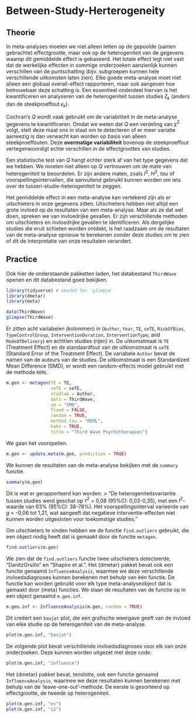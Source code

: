 # Between-Study-Herterogeneity


## Theorie


In meta-analyses moeten we niet alleen letten op de gepoolde (samen gebrachte) effectgrootte, maar ook op de heterogeniteit van de gegevens waarop dit gemiddelde effect is gebaseerd. Het totale effect legt niet vast dat de werkelijke effecten in sommige onderzoeken aanzienlijk kunnen verschillen van de puntschatting (bijv. subgroepen kunnen hele verschillende uitkomsten laten zien). Elke goede meta-analyse moet niet alleen een globaal overall-effect rapporteren, maar ook aangeven hoe betrouwbaar deze schatting is. Een essentieel onderdeel hiervan is het kwantificeren en analyseren van de heterogeniteit tussen studies $\zeta_k$ (anders dan de steekproeffout $\epsilon_k$).


Cochran's $Q$ wordt vaak gebruikt om de variabiliteit in de meta-analyse gegevens te kwantificeren. Omdat we weten dat $Q$ een verdeling van $\chi^2$ volgt, stelt deze maat ons in staat om te detecteren of er meer variatie aanwezig is dan verwacht kan worden op basis van alleen steekproeffouten. Deze **overmatige variabiliteit** bovenop de steekproeffout vertegenwoordigt echte verschillen in de effectgroottes van studies.


Een statistische test van $Q$ hangt echter sterk af van het type gegevens dat we hebben. We moeten niet alleen op $Q$ vertrouwen om de mate van heterogeniteit te beoordelen. Er zijn andere maten, zoals $I^2$, $H^2$, $tau$ of voorspellingsintervallen, die aanvullend gebruikt kunnen worden om iets over de tussen-studie-heterogeniteit te zeggen.


Het gemiddelde effect in een meta-analyse kan vertekend zijn als er uitschieters in onze gegevens zitten. Uitschieters hebben niet altijd een grote invloed op de resultaten van een meta-analyse. Maar als ze dat wel doen, spreken we van invloedrijke gevallen. Er zijn verschillende methoden om uitschieters en invloedrijke gevallen te identificeren. Als dergelijke studies die eruit schieten worden ontdekt, is het raadzaam om de resultaten van de meta-analyse opnieuw te berekenen zonder deze studies om te zien of dit de interpretatie van onze resultaten verandert.


## Practice


Ook hier de onderstaande pakketten laden, het databestand `ThirdWave` openen en dit databestand goed bekijken.

```r
library(tidyverse) # needed for 'glimpse'
library(dmetar)
library(meta)

data(ThirdWave)
glimpse(ThirdWave)
```
Er zitten acht variabelen (kolommen) in (`Author`, `Year`, `TE`, `seTE`, `RiskOfBias`, `TypeControlGroup`, `InterventionDuration`, `InterventionType`, and `ModeOfDelivery`) en achttien studies (rijen) in. De uitkomstmaat is `TE` (Treatment Effect) en de standaardfout van de uitkomstmaat is `seTE` (Standard Error of the Treatment Effect). De variabele `Author` bevat de namen van de auteurs van de studies. De uitkomstmaat is een Standardized Mean Difference (SMD), er wordt een random-effects model gebruikt met de methode `REML`. 

```r
m.gen <- metagen(TE = TE,
                 seTE = seTE,
                 studlab = Author,
                 data = ThirdWave,
                 sm = "SMD",
                 fixed = FALSE,
                 random = TRUE,
                 method.tau = "REML",
                 hakn = TRUE,
                 title = "Third Wave Psychotherapies")
```

We gaan het voorspellen.

```r
m.gen <- update.meta(m.gen, prediction = TRUE)
```

We kunnen de resultaten van de meta-analyse bekijken met de `summary` functie.

```r
summary(m.gen)
```

Dit is wat er gerapporteerd kan worden: 
> "De heterogeniteitsvariantie tussen studies werd geschat op $\tau^2$ = 0,08 (95%CI: 0,03-0,35), met een $I^2$-waarde van 63% (95%CI: 38-78%). Het voorspellingsinterval varieerde van $g$ = -0,06 tot 1,21, wat aangeeft dat negatieve interventie-effecten niet kunnen worden uitgesloten voor toekomstige studies."

Om uitschieters te vinden hebben we de functie `find.outliers` gebruikt, die een object nodig heeft dat is gemaakt door de functie `metagen`.

```r
find.outliers(m.gen)

```

We zien dat de `find.outliers` functie twee uitschieters detecteerde, “DanitzOrsillo” en “Shapiro et al.”. Het {dmetar} pakket bevat ook een functie genaamd `InfluenceAnalysis`, waarmee we deze verschillende invloedsdiagnoses kunnen berekenen met behulp van één functie. De functie kan worden gebruikt voor elk type meta-analyseobject dat is gemaakt door {meta} functies. We slaan de resultaten van de functie op in een object genaamd `m.gen.inf`.


```r
m.gen.inf <- InfluenceAnalysis(m.gen, random = TRUE)
```

Dit creëert een `baujat` plot, die een grafische weergave geeft van de invloed van elke studie op de heterogeniteit van de meta-analyse.

```r
plot(m.gen.inf, "baujat")

```

De volgende plot bevat verschillende invloedsdiagnoses voor elk van onze onderzoeken. Deze kunnen worden uitgezet met deze code:


```r
plot(m.gen.inf, "influence")

```

Het {dmetar} pakket bevat, tenslotte, ook een functie genaamd `InfluenceAnalysis`, waarmee we deze resultaten kunnen berekenen met behulp van de 'leave-one-out'-methode. De eerste is gesorteerd op effectgrootte, de tweede op heterogeniteit. 

```r
plot(m.gen.inf, "es")
plot(m.gen.inf, "i2")
```
